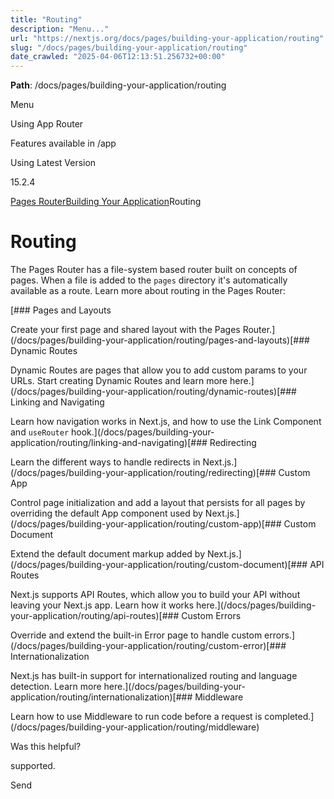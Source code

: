 ---
title: "Routing"
description: "Menu..."
url: "https://nextjs.org/docs/pages/building-your-application/routing"
slug: "/docs/pages/building-your-application/routing"
date_crawled: "2025-04-06T12:13:51.256732+00:00"
---

**Path**: /docs/pages/building-your-application/routing

Menu

Using App Router

Features available in /app

Using Latest Version

15.2.4

[Pages Router](/docs/pages)[Building Your Application](/docs/pages/building-your-application)Routing

# Routing

The Pages Router has a file-system based router built on concepts of pages. When a file is added to the `pages` directory it's automatically available as a route. Learn more about routing in the Pages Router:

[### Pages and Layouts

Create your first page and shared layout with the Pages Router.](/docs/pages/building-your-application/routing/pages-and-layouts)[### Dynamic Routes

Dynamic Routes are pages that allow you to add custom params to your URLs. Start creating Dynamic Routes and learn more here.](/docs/pages/building-your-application/routing/dynamic-routes)[### Linking and Navigating

Learn how navigation works in Next.js, and how to use the Link Component and `useRouter` hook.](/docs/pages/building-your-application/routing/linking-and-navigating)[### Redirecting

Learn the different ways to handle redirects in Next.js.](/docs/pages/building-your-application/routing/redirecting)[### Custom App

Control page initialization and add a layout that persists for all pages by overriding the default App component used by Next.js.](/docs/pages/building-your-application/routing/custom-app)[### Custom Document

Extend the default document markup added by Next.js.](/docs/pages/building-your-application/routing/custom-document)[### API Routes

Next.js supports API Routes, which allow you to build your API without leaving your Next.js app. Learn how it works here.](/docs/pages/building-your-application/routing/api-routes)[### Custom Errors

Override and extend the built-in Error page to handle custom errors.](/docs/pages/building-your-application/routing/custom-error)[### Internationalization

Next.js has built-in support for internationalized routing and language detection. Learn more here.](/docs/pages/building-your-application/routing/internationalization)[### Middleware

Learn how to use Middleware to run code before a request is completed.](/docs/pages/building-your-application/routing/middleware)

Was this helpful?

supported.

Send